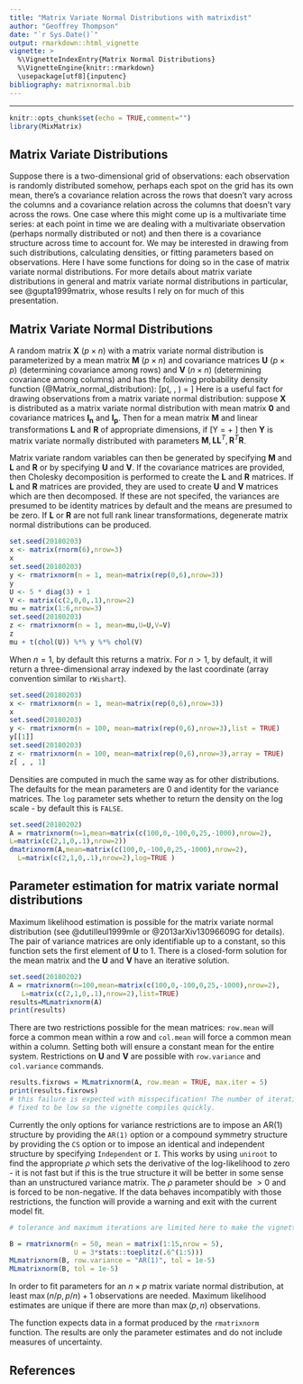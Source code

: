 ```yaml
---
title: "Matrix Variate Normal Distributions with matrixdist"
author: "Geoffrey Thompson"
date: "`r Sys.Date()`"
output: rmarkdown::html_vignette
vignette: >
  %\VignetteIndexEntry{Matrix Normal Distributions}
  %\VignetteEngine{knitr::rmarkdown}
  \usepackage[utf8]{inputenc}
bibliography: matrixnormal.bib  
---
```

---

```r
knitr::opts_chunk$set(echo = TRUE,comment="")
library(MixMatrix)
```

## Matrix Variate Distributions

Suppose there is a two-dimensional grid of observations: each observation is randomly distributed somehow, perhaps each spot on the grid has its own mean, there's a covariance relation across the rows that doesn't vary across the columns and a covariance relation across the columns that doesn't vary across the rows. One case where this might come up is a multivariate time series: at each point in time we are dealing with a multivariate observation (perhaps normally distributed or not) and then there is a covariance structure across time to account for. We may be interested in drawing from such distributions, calculating densities, or fitting parameters based on observations. Here I have some functions for doing so in the case of matrix variate normal distributions. For more details about matrix variate distributions in general and matrix variate normal distributions in particular, see @gupta1999matrix, whose results I rely on for much of this presentation.

## Matrix Variate Normal Distributions

A random matrix $\mathbf{X}$ $(p \times n)$ with a matrix variate normal distribution is parameterized by a mean matrix $\mathbf{M}$ $(p \times n)$ and covariance matrices $\mathbf{U}$ $(p \times p)$ (determining covariance among rows) and $\mathbf{V}$ $(n \times n)$ (determining covariance among columns) and has the following probability density function (@Matrix_normal_distribution):
\[p(\mathbf{X}\mid\mathbf{M}, \mathbf{U}, \mathbf{V}) = \frac{\exp\left( -\frac{1}{2} \, \mathrm{tr}\left[ \mathbf{V}^{-1} (\mathbf{X} - \mathbf{M})^{T} \mathbf{U}^{-1} (\mathbf{X} - \mathbf{M}) \right] \right)}{(2\pi)^{np/2} |\mathbf{V}|^{n/2} |\mathbf{U}|^{p/2}} \]
Here is a useful fact for drawing observations from a matrix variate normal distribution: suppose $\mathbf{X}$ is distributed as a matrix variate normal distribution with mean matrix $\mathbf{0}$ and covariance matrices $\mathbf{I_n}$ and $\mathbf{I_p}$. Then for a mean matrix $\mathbf{M}$ and linear transformations $\mathbf{L}$ and $\mathbf{R}$ of appropriate dimensions, if 
\[Y = \mathbf{M} + \mathbf{L}\mathbf{X}\mathbf{R}\]
then $\mathbf{Y}$ is matrix variate normally distributed with parameters $\mathbf{M}, \mathbf{LL}^T, \mathbf{R}^T\mathbf{R}$. 

Matrix variate random variables can then be generated by specifying $\mathbf{M}$ and $\mathbf{L}$ and $\mathbf{R}$ or by specifying $\mathbf{U}$ and $\mathbf{V}$. If the covariance matrices are provided, then Cholesky decomposition is performed to create the $\mathbf{L}$ and $\mathbf{R}$ matrices. If $\mathbf{L}$ and $\mathbf{R}$ matrices are provided, they are used to create $\mathbf{U}$ and $\mathbf{V}$ matrices which are then decomposed. If these are not specifed, the variances are presumed to be identity matrices by default and the means are presumed to be zero. If $\mathbf{L}$ or $\mathbf{R}$ are not full rank linear transformations, degenerate matrix normal distributions can be produced.

```r
set.seed(20180203)
x <- matrix(rnorm(6),nrow=3)
x
set.seed(20180203)
y <- rmatrixnorm(n = 1, mean=matrix(rep(0,6),nrow=3))
y
U <- 5 * diag(3) + 1
V <- matrix(c(2,0,0,.1),nrow=2)
mu = matrix(1:6,nrow=3)
set.seed(20180203)
z <- rmatrixnorm(n = 1, mean=mu,U=U,V=V)
z
mu + t(chol(U)) %*% y %*% chol(V)

```

When $n=1$, by default this returns a matrix. For $n>1$, by default, it will return a three-dimensional array indexed by the last coordinate (array convention similar to `rWishart`). 

```r
set.seed(20180203)
x <- rmatrixnorm(n = 1, mean=matrix(rep(0,6),nrow=3))
x
set.seed(20180203)
y <- rmatrixnorm(n = 100, mean=matrix(rep(0,6),nrow=3),list = TRUE)
y[[1]]
set.seed(20180203)
z <- rmatrixnorm(n = 100, mean=matrix(rep(0,6),nrow=3),array = TRUE)
z[ , , 1]

```

Densities are computed in much the same way as for other distributions. The defaults for the mean parameters are 0 and identity for the variance matrices. The `log` parameter sets whether to return the density on the log scale - by default this is `FALSE`.

```r
set.seed(20180202)
A = rmatrixnorm(n=1,mean=matrix(c(100,0,-100,0,25,-1000),nrow=2),
L=matrix(c(2,1,0,.1),nrow=2))
dmatrixnorm(A,mean=matrix(c(100,0,-100,0,25,-1000),nrow=2),
  L=matrix(c(2,1,0,.1),nrow=2),log=TRUE )

```

## Parameter estimation for matrix variate normal distributions

Maximum likelihood estimation is possible for the matrix variate normal distribution (see @dutilleul1999mle or @2013arXiv13096609G for details). The pair of variance matrices are only identifiable up to a constant, so this function sets the first element of $\mathbf{U}$ to $1$. There is a closed-form solution for the mean matrix and the  $\mathbf{U}$ and  $\mathbf{V}$ have an iterative solution.

```r
set.seed(20180202)
A = rmatrixnorm(n=100,mean=matrix(c(100,0,-100,0,25,-1000),nrow=2),
   L=matrix(c(2,1,0,.1),nrow=2),list=TRUE)
results=MLmatrixnorm(A)
print(results)
```

There are two restrictions possible for the mean matrices: `row.mean` will force a common  mean within a row and `col.mean` will force a common mean within a column. Setting both will ensure a constant mean for the entire system. Restrictions on $\mathbf{U}$ and $\mathbf{V}$ are possible with `row.variance` and `col.variance` commands.

```r
results.fixrows = MLmatrixnorm(A, row.mean = TRUE, max.iter = 5)
print(results.fixrows)
# this failure is expected with misspecification! The number of iterations is also 
# fixed to be low so the vignette compiles quickly.
```

Currently the only options for variance restrictions are to impose an AR(1) structure by providing the `AR(1)` option or a compound symmetry structure by providing the `CS` option or to impose an identical and independent structure by specifying `Independent` or `I`. This works by using `uniroot` to find the appropriate $\rho$ which sets the derivative of the log-likelihood to zero - it is not fast but if this is the true structure it will be better in some sense than an unstructured variance matrix. The $\rho$ parameter should be $>0$ and is forced to be non-negative. If the data behaves incompatibly with those restrictions, the function will provide a warning and exit with the current model fit.

```r
# tolerance and maximum iterations are limited here to make the vignette compile faster

B = rmatrixnorm(n = 50, mean = matrix(1:15,nrow = 5), 
                U = 3*stats::toeplitz(.6^(1:5)))
MLmatrixnorm(B, row.variance = "AR(1)", tol = 1e-5)
MLmatrixnorm(B, tol = 1e-5)

```

In order to fit parameters for an $n \times p$ matrix variate normal distribution, at least $\max (n/p,p/n) + 1$ observations are needed. Maximum likelihood estimates are unique if there are more than $\max(p,n)$ observations.

The function expects data in a format produced by the `rmatrixnorm` function.
The results are only the parameter estimates and do not include measures of uncertainty.



## References
